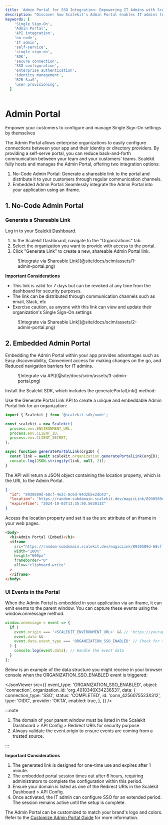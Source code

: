 ```yaml
---
title: 'Admin Portal for SSO Integration: Empowering IT Admins with Scalekit'
description: "Discover how Scalekit's Admin Portal enables IT admins to configure Single Sign-On independently, reducing engineering and support team overhead. Explore API and no-code integration options for effortless Single Sign-On setup."
keywords: [
    'Single Sign-On',
    'Admin Portal',
    'API integration',
    'no-code',
    'IT admin',
    'self-service',
    'single sign-on',
    'SDK',
    'secure connection',
    'SSO configuration',
    'enterprise authentication',
    'identity management',
    'B2B SaaS',
    'user provisioning',
  ]
---
```



# Admin Portal

<Subtitle>
  Empower your customers to configure and manage Single Sign-On settings by themselves
</Subtitle>

The Admin Portal allows enterprise organizations to easily configure connections between your app
and their identity or directory providers. By providing a self-serve portal, you can reduce
back-and-forth communication between your team and your customers' teams. Scalekit fully hosts and
manages the Admin Portal, offering two integration options:

1. No-Code Admin Portal: Generate a shareable link to the portal and distribute it to your customers
   through regular communication channels.
2. Embedded Admin Portal: Seamlessly integrate the Admin Portal into your application using an
   iframe.

## 1. No-Code Admin Portal

### Generate a Shareable Link

Log in to your [Scalekit Dashboard](https://app.scalekit.com/).

1. In the Scalekit Dashboard, navigate to the "Organizations" tab.
2. Select the organization you want to provide with access to the portal.
3. Click "Generate Link" to create a new, shareable Admin Portal link.

<figure>![Integrate via Shareable Link](@site/docs/scim/assets/1-admin-portal.png)</figure>

**Important Considerations**

- This link is valid for 7 days but can be revoked at any time from the dashboard for security
  purposes.
- The link can be distributed through communication channels such as email, Slack, etc
- Exercise caution, as anyone with this link can view and update their organization's Single Sign-On
  settings

<figure>![Integrate via Shareable Link](@site/docs/scim/assets/2-admin-portal.png)</figure>

## 2. Embedded Admin Portal

Embedding the Admin Portal within your app provides advantages such as Easy discoverability,
Convenient access for making changes on the go, and Reduced navigation barriers for IT admins.

<figure>![Integrate via API](@site/docs/scim/assets/3-admin-portal.png)</figure>

Install the Scalekit SDK, which includes the <SimpleCode>generatePortalLink()</SimpleCode> method:

<InstallSDK />

Use the Generate Portal Link API to create a unique and embeddable Admin Portal link for an
organization:

<CodeWithHeader title="Generate Portal Link">

<Tabs groupId="tech-stack" queryString>
<TabItem value="nodejs" label="Node.js">

```javascript showLineNumbers
import { Scalekit } from '@scalekit-sdk/node';

const scalekit = new Scalekit(
  process.env.ENVIRONMENT_URL,
  process.env.CLIENT_ID,
  process.env.CLIENT_SECRET,
);

async function generatePortalLink(orgID) {
  const link = await scalekit.organization.generatePortalLink(orgID);
  console.log(JSON.stringify(link, null, 2));
}
```

</TabItem>
</Tabs>

</CodeWithHeader>

The API will return a JSON object containing the <SimpleCode>location</SimpleCode> property, which
is the URL to the Admin Portal.

<CodeWithHeader title="Generate Portal Link (Response Object)">

```json
{
  "id": "8930509d-68cf-4e2c-8c6d-94d2b5e2db43",
  "location": "https://random-subdomain.scalekit.dev/magicLink/8930509d-68cf-4e2c-8c6d-94d2b5e2db43",
  "expireTime": "2024-10-03T13:35:50.563013Z"
}
```

</CodeWithHeader>

Access the <SimpleCode>location</SimpleCode> property and set it as the <SimpleCode>src</SimpleCode>
attribute of an iframe in your web pages.

<CodeWithHeader title="Embed Admin Portal in an Iframe">

```html
<body>
  <h1>Admin Portal (Embed)</h1>
  <iframe
    src="https://random-subdomain.scalekit.dev/magicLink/8930509d-68cf-4e2c-8c6d-94d2b5e2db43"
    width="100%"
    height="600px"
    frameborder="0"
    allow="clipboard-write"
  >
  </iframe>
</body>
```

</CodeWithHeader>

### UI Events in the Portal

When the Admin Portal is embedded in your application via an iframe, it can emit events to the
parent window. You can capture these events using the window.onmessage method.

<CodeWithHeader title="Listening to Portal Events in the UI">

```javascript
window.onmessage = event => {
  if (
    event.origin === '<SCALEKIT_ENVIRONMENT_URL>' && // 'https://yourapp.scalekit.dev'
    event.data &&
    event.data.event_type === 'ORGANIZATION_SSO_ENABLED' // Check for the specific event type
  ) {
    console.log(event.data); // Handle the event data
  }
};
```

</CodeWithHeader>

Below is an example of the data structure you might receive in your browser console when the <SimpleCode>ORGANIZATION_SSO_ENABLED</SimpleCode> event is triggered:

<CodeWithHeader title="Event Data in Browser Console">

<JsonViewer
  src={{
    event_type: 'ORGANIZATION_SSO_ENABLED',
    object: 'connection',
    organization_id: 'org_4010340X34236531',
    data: {
      connection_type: 'SSO',
      status: 'COMPLETED',
      id: 'conn_4256075523X312',
      type: 'OIDC',
      provider: 'OKTA',
      enabled: true,
    },
  }}
/>

</CodeWithHeader>

:::note

1. The domain of your parent window must be listed in the Scalekit Dashboard > API Config > Redirect
   URIs for security purpose
2. Always validate the <SimpleCode>event.origin</SimpleCode> to ensure events are coming from a
   trusted source.

:::

**Important Considerations**

1. The generated link is designed for one-time use and expires after 1 minute.
2. The embedded portal session times out after 6 hours, requiring administrators to complete the
   configuration within this period.
3. Ensure your domain is listed as one of the Redirect URIs in the Scalekit Dashboard > API Config.
4. Once activated, the IT admin can configure SSO for an extended period. The session remains active
   until the setup is complete.

The Admin Portal can be customized to match your brand's logo and colors. Refer to the
[Customize Admin Portal Guide](/sso/domain-and-theme-customization) for more information.
